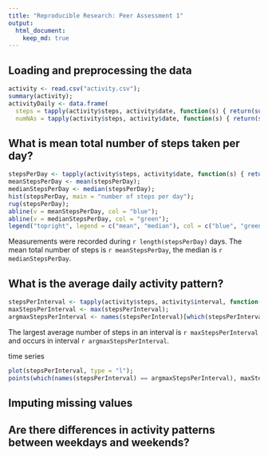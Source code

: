 ```yaml
---
title: "Reproducible Research: Peer Assessment 1"
output: 
  html_document:
    keep_md: true
---
```



## Loading and preprocessing the data

```r
activity <- read.csv("activity.csv");
summary(activity);
activityDaily <- data.frame(
  steps = tapply(activity$steps, activity$date, function(s) { return(sum(s, na.rm = TRUE)); }),
  numNAs = tapply(activity$steps, activity$date, function(s) { return(sum(is.na(s))); }));
```

## What is mean total number of steps taken per day?

```r
stepsPerDay <- tapply(activity$steps, activity$date, function(s) { return(sum(s, na.rm = TRUE)); });
meanStepsPerDay <- mean(stepsPerDay);
medianStepsPerDay <- median(stepsPerDay);
hist(stepsPerDay, main = "number of steps per day");
rug(stepsPerDay);
abline(v = meanStepsPerDay, col = "blue");
abline(v = medianStepsPerDay, col = "green");
legend("topright", legend = c("mean", "median"), col = c("blue", "green"), lwd = 1);
```

Measurements were recorded during `r length(stepsPerDay)` days.
The mean total number of steps is `r meanStepsPerDay`, the median is `r medianStepsPerDay`.



## What is the average daily activity pattern?

```r
stepsPerInterval <- tapply(activity$steps, activity$interval, function(s) { return(mean(s, na.rm = TRUE)); });
maxStepsPerInterval <- max(stepsPerInterval);
argmaxStepsPerInterval <- names(stepsPerInterval)[which(stepsPerInterval == maxStepsPerInterval)];
```

The largest average number of steps in an interval is
`r maxStepsPerInterval` and occurs in interval
`r argmaxStepsPerInterval`.

time series 

```r
plot(stepsPerInterval, type = "l");
points(which(names(stepsPerInterval) == argmaxStepsPerInterval), maxStepsPerInterval, col = "red");
```

## Imputing missing values



## Are there differences in activity patterns between weekdays and weekends?
